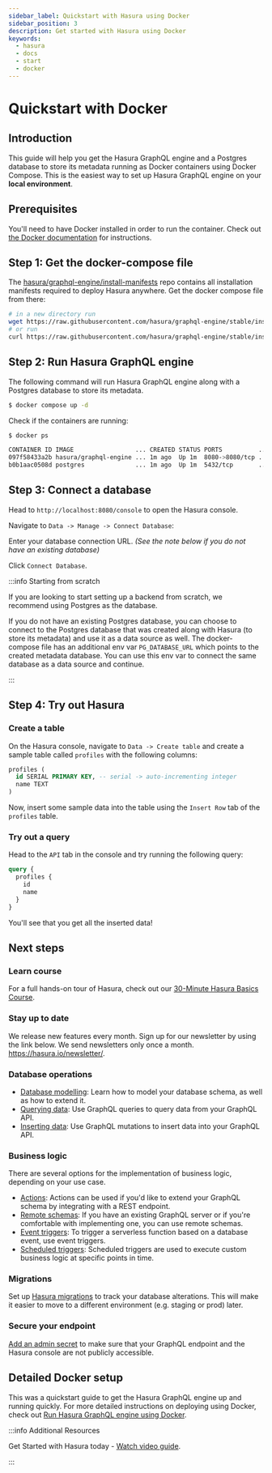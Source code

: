 ```yaml
---
sidebar_label: Quickstart with Hasura using Docker
sidebar_position: 3
description: Get started with Hasura using Docker
keywords:
  - hasura
  - docs
  - start
  - docker
---
```



# Quickstart with Docker

## Introduction

This guide will help you get the Hasura GraphQL engine and a Postgres database to store its metadata running as Docker
containers using Docker Compose. This is the easiest way to set up Hasura GraphQL engine on your **local environment**.

## Prerequisites

You'll need to have Docker installed in order to run the container. Check out
[the Docker documentation](https://docs.docker.com/install/) for instructions.

## Step 1: Get the docker-compose file

The [hasura/graphql-engine/install-manifests](https://github.com/hasura/graphql-engine/tree/stable/install-manifests)
repo contains all installation manifests required to deploy Hasura anywhere. Get the docker compose file from there:

```bash
# in a new directory run
wget https://raw.githubusercontent.com/hasura/graphql-engine/stable/install-manifests/docker-compose/docker-compose.yaml
# or run
curl https://raw.githubusercontent.com/hasura/graphql-engine/stable/install-manifests/docker-compose/docker-compose.yaml -o docker-compose.yml
```

## Step 2: Run Hasura GraphQL engine

The following command will run Hasura GraphQL engine along with a Postgres database to store its metadata.

```bash
$ docker compose up -d
```

Check if the containers are running:

```bash
$ docker ps

CONTAINER ID IMAGE                 ... CREATED STATUS PORTS          ...
097f58433a2b hasura/graphql-engine ... 1m ago  Up 1m  8080->8080/tcp ...
b0b1aac0508d postgres              ... 1m ago  Up 1m  5432/tcp       ...
```

## Step 3: Connect a database

Head to `http://localhost:8080/console` to open the Hasura console.

Navigate to `Data -> Manage -> Connect Database`:

<Thumbnail src='/img/getting-started/connect-db-console.png' alt='Connect database' width='1000px' />

Enter your database connection URL. _(See the note below if you do not have an existing database)_

Click `Connect Database`.

<Thumbnail src='/img/getting-started/connect-db-core.png' alt='Enter URL for existing database' width='700px' />

:::info Starting from scratch

If you are looking to start setting up a backend from scratch, we recommend using Postgres as the database.

If you do not have an existing Postgres database, you can choose to connect to the Postgres database that was created
along with Hasura (to store its metadata) and use it as a data source as well. The docker-compose file has an additional
env var `PG_DATABASE_URL` which points to the created metadata database. You can use this env var to connect the same
database as a data source and continue.

:::

## Step 4: Try out Hasura

<!-- TODO: add options to track existing vs create new tables -->

### Create a table

On the Hasura console, navigate to `Data -> Create table` and create a sample table called `profiles` with the following
columns:

```sql
profiles (
  id SERIAL PRIMARY KEY, -- serial -> auto-incrementing integer
  name TEXT
)
```

<Thumbnail src='/img/getting-started/create-profile-table.png' alt='Create a table' width='1200px' />

Now, insert some sample data into the table using the `Insert Row` tab of the `profiles` table.

### Try out a query

Head to the `API` tab in the console and try running the following query:

```graphql
query {
  profiles {
    id
    name
  }
}
```

You'll see that you get all the inserted data!

<Thumbnail src='/img/getting-started/profile-query.png' alt='Try out a query' width='1200px' />

## Next steps

### Learn course

For a full hands-on tour of Hasura, check out our
[30-Minute Hasura Basics Course](https://hasura.io/learn/graphql/hasura/introduction/).

### Stay up to date

We release new features every month. Sign up for our newsletter by using the link below. We send newsletters only once a
month. <https://hasura.io/newsletter/>.

### Database operations

- [Database modelling](/schema/postgres/index.mdx): Learn how to model your database schema, as well as how to extend
  it.
- [Querying data](/queries/postgres/index.mdx): Use GraphQL queries to query data from your GraphQL API.
- [Inserting data](/mutations/postgres/index.mdx): Use GraphQL mutations to insert data into your GraphQL API.

### Business logic

There are several options for the implementation of business logic, depending on your use case.

- [Actions](/actions/index.mdx): Actions can be used if you'd like to extend your GraphQL schema by integrating with a
  REST endpoint.
- [Remote schemas](/remote-schemas/index.mdx): If you have an existing GraphQL server or if you're comfortable with
  implementing one, you can use remote schemas.
- [Event triggers](/event-triggers/index.mdx): To trigger a serverless function based on a database event, use event
  triggers.
- [Scheduled triggers](/scheduled-triggers/index.mdx): Scheduled triggers are used to execute custom business logic at
  specific points in time.

### Migrations

Set up [Hasura migrations](/migrations-metadata-seeds/migrations-metadata-setup.mdx) to track your database alterations.
This will make it easier to move to a different environment (e.g. staging or prod) later.

### Secure your endpoint

[Add an admin secret](/deployment/deployment-guides/docker.mdx#docker-secure) to make sure that your GraphQL endpoint
and the Hasura console are not publicly accessible.

## Detailed Docker setup

This was a quickstart guide to get the Hasura GraphQL engine up and running quickly. For more detailed instructions on
deploying using Docker, check out [Run Hasura GraphQL engine using Docker](/deployment/deployment-guides/docker.mdx).

:::info Additional Resources

Get Started with Hasura today -
[Watch video guide](https://hasura.io/events/webinar/get-started-with-hasura/?pg=docs&plcmt=body&cta=getting-started&tech=).

:::
